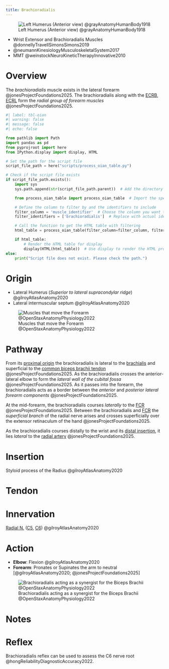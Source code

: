 ```yaml
---
title: Brachioradialis
---
```


![Left Humerus (Anterior view) @grayAnatomyHumanBody1918](/The Archive/Images/Gray anatomy 1918 images/Osteology/image207 gray1918 Left humerus. Anterior view.gif){#fig-gray1918-image207}



::: {.callout title="Reading list"}

- Wrist Extensor and Brachioradialis Muscles @donnellyTravellSimonsSimons2019
- @neumannKinesiologyMusculoskeletalSystem2017
- MMT @weinstockNeuroKineticTherapyInnovative2010


:::


# Overview

The *brachioradialis* muscle exists in the lateral forearm @jonesProjectFoundations2025.
The brachioradialis along with the [ECRB]({{< var ref-extensor-carpi-radialis-brevis.path >}}), [ECRL]({{< var ref-extensor-carpi-radialis-longus.path >}}) form the *radial group of forearm muscles* @jonesProjectFoundations2025.

```python
#| label: tbl-oian
#| warning: false
#| message: false
#| echo: false

from pathlib import Path
import pandas as pd
from pyprojroot import here
from IPython.display import display, HTML

# Set the path for the script file
script_file_path = here("scripts/process_oian_table.py")

# Check if the script file exists
if script_file_path.exists():
    import sys
    sys.path.append(str(script_file_path.parent))  # Add the directory of the script to the system path

    from process_oian_table import process_oian_table  # Import the specific function

    # Define the column to filter by and the identifiers to include
    filter_column = 'muscle_identifier'  # Choose the column you want to filter by
    filter_identifiers = ['brachioradialis']  # Replace with actual identifiers you want to include

    # Call the function to get the HTML table with filtering
    html_table = process_oian_table(filter_column=filter_column, filter_identifiers=filter_identifiers)

    if html_table:
        # Render the HTML table for display
        display(HTML(html_table))  # Use display to render the HTML properly
else:
    print("Script file does not exist. Please check the path.")

```


# Origin {#origin}

- Lateral Humerus (*Superior to lateral supracondylar ridge*) @gilroyAtlasAnatomy2020
- Lateral intermuscular septum @gilroyAtlasAnatomy2020


![Muscles that move the Forearm @OpenStaxAnatomyPhysiology2022](/The Archive/Images/OpenStax Anatomy and Physiology 2e/fig11.25 Muscles That Move the Forearm.jpeg){#fig-openstax-fig11.25}


# Pathway {#pathway}

From its [proximal origin](#origin) the brachioradialis is lateral to the [brachialis]({{< var ref-brachialis.path >}}) and superficial to the [common biceps brachii tendon]({{< var ref-biceps-brachii.tendon >}}) @jonesProjectFoundations2025.
As the brachioradialis crosses the anterior-lateral elbow to form the *lateral wall of the cubital fossa* @jonesProjectFoundations2025.
As it passes into the forearm, the brachioradialis acts as a border between the *anterior* and *posterior lateral forearm components* @jonesProjectFoundations2025.

At the mid-forearm, the brachioradialis courses *laterally* to the [FCR]({{< var ref-flexor-carpi-radialis.path >}}) @jonesProjectFoundations2025.
Between the brachioradialis and [FCR]({{< var ref-flexor-carpi-radialis.path >}}) the *superficial branch* of the radial nerve arises and crosses superficially over the extensor retinaculum of the hand @jonesProjectFoundations2025.

As the brachioradialis courses distally to the wrist and its [distal insertion](#insertion), it lies *lateral* to the [radial artery]({{< var ref-radial-artery.path >}}) @jonesProjectFoundations2025.


# Insertion {#insertion}

Styloid process of the Radius @gilroyAtlasAnatomy2020

# Tendon {#tendon}

# Innervation {#innervation}

[Radial N.]({{< var ref-radial-nerve.path >}}) ([C5]({{< var ref-nerve-root.c5 >}}), [C6]({{< var ref-nerve-root.c6 >}})) @gilroyAtlasAnatomy2020

# Action {#action}

- **Elbow**: Flexion @gilroyAtlasAnatomy2020
- **Forearm**: Pronates or Supinates the arm to neutral [@gilroyAtlasAnatomy2020; @jonesProjectFoundations2025]



![Brachioradialis acting as a synergist for the Biceps Brachii @OpenStaxAnatomyPhysiology2022](/The Archive/Images/OpenStax Anatomy and Physiology 2e/fig11.2 Prime Movers and Synergists.jpeg){#fig-openstax-fig11.2}

# Notes

# Reflex {#reflex}

Brachioradialis reflex can be used to assess the C6 nerve root @hongReliabilityDiagnosticAccuracy2022. 